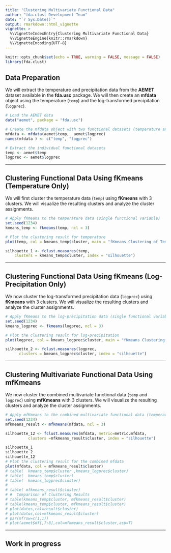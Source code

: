 ```yaml
---
title: "Clustering Multivariate Functional Data"
author: "fda.clust Development Team"
date: "`r Sys.Date()`"
output: rmarkdown::html_vignette
vignette: >
  %\VignetteIndexEntry{Clustering Multivariate Functional Data}
  %\VignetteEngine{knitr::rmarkdown}
  %\VignetteEncoding{UTF-8}
---
```

  
```r
knitr::opts_chunk$set(echo = TRUE, warning = FALSE, message = FALSE)
library(fda.clust)
```

## **Data Preparation**

We will extract the temperature and precipitation data from the **AEMET** dataset available in the **fda.usc** package. We will then create an **mfdata** object using the temperature (`temp`) and the log-transformed precipitation (`logprec`).

```r
# Load the AEMET data
data("aemet", package = "fda.usc")

# Create the mfdata object with two functional datasets (temperature and log-precipitation)
mfdata <- mfdata(aemet$temp,  aemet$logprec)
names(mfdata ) <- c("temp", "logprec")

# Extract the individual functional datasets
temp <- aemet$temp
logprec <- aemet$logprec
```

---
  
## **Clustering Functional Data Using fKmeans (Temperature Only)**
  
  We will first cluster the temperature data (`temp`) using **fKmeans** with 3 clusters. We will visualize the resulting clusters and analyze the cluster assignments.

```r
# Apply fKmeans to the temperature data (single functional variable)
set.seed(1234)
kmeans_temp <- fkmeans(temp, ncl = 3)

# Plot the clustering result for temperature
plot(temp, col = kmeans_temp$cluster, main = "fKmeans Clustering of Temperature Data")

silhouette_1 <- fclust.measures(temp, 
    clusters = kmeans_temp$cluster, index = "silhouette")
```

---
  
## **Clustering Functional Data Using fKmeans (Log-Precipitation Only)**
  
  We now cluster the log-transformed precipitation data (`logprec`) using **fKmeans** with 3 clusters. We will visualize the resulting clusters and analyze the cluster assignments.

```r
# Apply fKmeans to the log-precipitation data (single functional variable)
set.seed(1234)
kmeans_logprec <- fkmeans(logprec, ncl = 3)

# Plot the clustering result for log-precipitation
plot(logprec, col = kmeans_logprec$cluster, main = "fKmeans Clustering of Log-Precipitation Data")

silhouette_2 <- fclust.measures(logprec, 
      clusters = kmeans_logprec$cluster, index = "silhouette")

```

---
  
## **Clustering Multivariate Functional Data Using mfKmeans**
  
We now cluster the combined multivariate functional data (`temp` and `logprec`) using **mfKmeans** with 3 clusters. We will visualize the resulting clusters and analyze the cluster assignments.

```r
# Apply mfKmeans to the combined multivariate functional data (temperature + log-precipitation)
set.seed(1234)
mfkmeans_result <- mfkmeans(mfdata, ncl = 3)

silhouette_12 <- fclust.measures(mfdata, metric=metric.mfdata, 
          clusters =mfkmeans_result$cluster, index = "silhouette")

silhouette_1
silhouette_2
silhouette_12
# Plot the clustering result for the combined mfdata
plot(mfdata, col = mfkmeans_result$cluster)
# table(  kmeans_temp$cluster ,kmeans_logprec$cluster)
# table(  kmeans_temp$cluster)
# table(  kmeans_logprec$cluster)
# 
# table( mfkmeans_result$cluster)
# #  Comparison of Clustering Results 
# table(kmeans_temp$cluster, mfkmeans_result$cluster)
# table(kmeans_temp$cluster, mfkmeans_result$cluster)
# plot(datos,col=result$cluster)
# plot(datos,col=mfkmeans_result$cluster)
# par(mfrow=c(1,1))
# plot(aemet$df[,7:8],col=mfkmeans_result$cluster,asp=T)
```

---
  
## **Work in progress**
